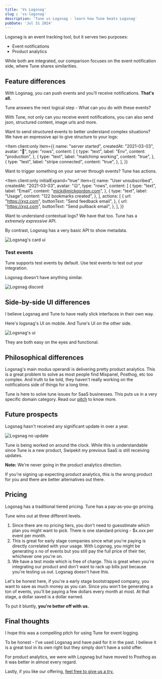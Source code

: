 ```yaml
---
title: 'Vs Logsnag'
slug : 'vs-logsnag'
description: 'Tune vs Logsnag - learn how Tune beats Logsnag'
pubDate: 'Jul 31 2024'
---
```




Logsnag is an event tracking tool, but it serves two purposes:

- Event notifications
- Product analytics

While both are integrated, our comparison focuses on the event notification side, where Tune shares similarities.

## Feature differences

With Logsnag, you can push events and you'll receive notifications. **That's all.**

Tune answers the next logical step - What can you do with these events?

With Tune, not only can you receive event notifications, you can also send json, structured content, image urls and more.

Want to send structured events to better understand complex situations? We have an expressive api to give structure to your logs:

<Item client:only 
  item={{
    name: "server started",
    createdAt: "2021-03-03",
    avatar: "🤖",
    type: "rows",
    content: [
      {
        type: "text",
        label: "Env",
        content: "production",
      },
      {
        type: "text",
        label: "mailchimp working",
        content: "true",
      },
      {
        type: "text",
        label: "stripe connected",
        content: "true",
      },
    ],
  }}
></Item>

Want to trigger something on your server through events? Tune has actions.

<Item client:only 
  initialExpand="true"
  item={{
    name: "User unsubscribed",
    createdAt: "2021-03-03",
    avatar: "☹️",
    type: "rows",
    content: [
      {
        type: "text",
        label: "Email",
        content: "mick@mickgordon.com",
      },
      {
        type: "text",
        label: "Usage",
        content: "122 bookmarks created",
      },
    ],
    actions: [
      {
        url: "https://xyz.com",
        buttonText: "Send feedback email",
      },
      {
        url: "https://xyz.com",
        buttonText: "Send pullback email",
      },
    ],
  }}
></Item>

Want to understand contextual logs? We have that too. Tune has a *extremely expressive* API.

By contrast, Logsnag has a very basic API to show metadata.

![Logsnag's card ui](/images/vs-logsnag/logsnag-card.webp "Logsnag's card ui")

### Test events

Tune supports test events by default. Use test events to test out your integration.

Logsnag doesn't have anything similar.

![Logsnag discord](/images/vs-logsnag/test-events.png "Logsnag discord")

## Side-by-side UI differences

I believe Logsnag and Tune to have really slick interfaces in their own way.

Here's logsnag's UI on mobile. And Tune's UI on the other side.

![Logsnag's ui](/images/vs-logsnag/comparision.webp "Logsnag's ui")

They are both easy on the eyes and functional.

## Philosophical differences

Logsnag's main modus operandi is delivering pretty product analytics. This is a great problem to solve as most people find Mixpanel, Posthog, etc too complex. And truth to be told, they haven't really working on the notifications side of things for a long time.

Tune is here to solve tune issues for SaaS businesses. This puts us in a very specific domain category. Read our [pitch](https://tune/pitch) to know more.

## Future prospects

Logsnag hasn't received any significant update in over a year.

![Logsnag no update](/images/vs-logsnag/logsnag-no-update.png "Logsnag no update")

Tune is being worked on around the clock. While this is understandable since Tune is a new product, Swipekit my previous SaaS is still receiving updates.

**Note:** We're never going in the product analytics direction.

If you're signing up expecting product analytics, this is the wrong product for you and there are better alternatives out there.

## Pricing

Logsnag has a traditional tiered pricing. Tune has a pay-as-you-go pricing.

Tune wins out at three different levels.

1. Since there are no pricing tiers, you don't need to guesstimate which plan you might want to pick. There is one standard pricing - $x.xxx per event per month.
2. This is great for early stage companies since what you're paying is directly correlated with your usage. With Logsnag, you might be generating x no of events but you still pay the full price of their tier, whichever one you're on.
3. We have a test mode which is free of charge. This is great when you're integrating our product and don't want to rack up bills just because you're testing us out.
Logsnag doesn't have this.

Let's be honest here, if you're a early stage bootstrapped company, you want to save as much money as you can. Since you won't be generating a ton of events, you'll be paying a few dollars every month at most. At that stage, a dollar saved is a dollar earned.

To put it bluntly, **you're better off with us.**

## Final thoughts

I hope this was a compelling pitch for using Tune for event logging.

To be honest - I've used Logsnag and have paid for it in the past. I believe it is a great tool in its own right but they simply don't have a solid offer.

For product analytics, we were with Logsnag but have moved to Posthog as it was better in almost every regard.

Lastly, if you like our offering, [feel free to give us a try.](https://app.tune)
